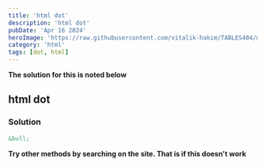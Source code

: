 ```yaml
---
title: 'html dot'
description: 'html dot'
pubDate: 'Apr 16 2024'
heroImage: 'https://raw.githubusercontent.com/vitalik-hakim/TABLES404/main/error_b/HTML.png'
category: 'html'
tags: [dot, html]
---
```


**The solution for this is noted below**

## html dot

### Solution

```html
&bull;
```

**Try other methods by searching on the site. That is if this doesn't work**

